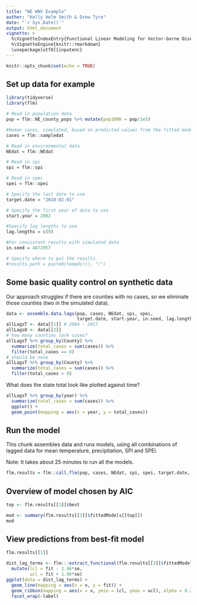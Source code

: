 ```yaml
---
title: "NE WNV Example"
author: "Kelly Helm Smith & Drew Tyre"
date: "`r Sys.Date()`"
output: html_document
vignette: >
  %\VignetteIndexEntry{Functional Linear Modeling for Vector-borne Disease}
  %\VignetteEngine{knitr::rmarkdown}
  \usepackage[utf8]{inputenc}
---
```


```r
knitr::opts_chunk$set(echo = TRUE)
```

## Set up data for example
```r
library(tidyverse)
library(flm) 

# Read in population data
pop = flm::NE_county_pops %>% mutate(pop100K = pop/1e5) 

#Human cases, simulated, based on predicted values from the fitted model. 
cases = flm::sampledat

# Read in environmental data
NEdat = flm::NEdat

# Read in spi
spi = flm::spi

# Read in spei
spei = flm::spei

# Specify the last date to use
target.date = "2018-02-01" 

# Specify the first year of data to use
start.year = 2002

#Specify lag lengths to use
lag.lengths = c(9) 

#For consistent results with simulated data
in.seed = 4872957

# Specify where to put the results
#results.path = paste0(tempdir(), "/")

```
## Some basic quality control on synthetic data

Our approach struggles if there are counties with no cases, so we eliminate those counties (two in the simulated data).

```r
data <- assemble.data.lags(pop, cases, NEdat, spi, spei, 
                           target.date, start.year, in.seed, lag.lengths)
allLagsT <- data[[1]] # 2004 - 2017
allLags0 <- data[[2]]
# how many counties lack cases?
allLagsT %>% group_by(County) %>% 
  summarize(total_cases = sum(cases)) %>% 
  filter(total_cases == 0)
# should be none
allLagsT %>% group_by(County) %>% 
  summarize(total_cases = sum(cases)) %>% 
  filter(total_cases > 0)
```

What does the state total look like plotted against time?

```r
allLagsT %>% group_by(year) %>% 
  summarize(total_cases = sum(cases)) %>% 
  ggplot() + 
  geom_point(mapping = aes(x = year, y = total_cases))
```

## Run the model

This chunk assembles data and runs models, using all combinations of lagged data for mean temperature, precipitation, SPI and SPEI.

Note: It takes about 25 minutes to run all the models.


```r

flm.results = flm::call.flm(pop, cases, NEdat, spi, spei, target.date, start.year, in.seed, lag.lengths)

```

## Overview of model chosen by AIC 
```r
top <- flm.results[[3]]$best

mod <- summary(flm.results[[3]]$fittedModels[[top]])
mod

```
## View predictions from best-fit model
```r
flm.results[[1]]
```

```r
dist_lag_terms <- flm:::extract_functional(flm.results[[3]]$fittedModels[[top]]) %>% 
  mutate(lcl = fit - 1.96*se,
         ucl = fit + 1.96*se)
ggplot(data = dist_lag_terms) + 
  geom_line(mapping = aes(x = x, y = fit)) +
  geom_ribbon(mapping = aes(x = x, ymin = lcl, ymax = ucl), alpha = 0.2)+
  facet_wrap(~label)
```


